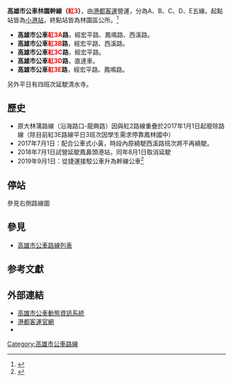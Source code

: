 {{Infobox Bus Route
| image=
| number= 高雄市公車林園幹線（紅3）
| manager=[[高雄市政府|高雄市政府]]交通局
| operator= [[港都客運|港都客運]]
| length= 約41.8公里（紅3A）
| time= 
| start= [[小港站_(公車)|小港站]]
| via= [[捷運高雄國際機場站|捷運高雄國際機場站]]<br>[[小港站_(捷運)|捷運小港站]]<br>[[鳳鼻頭|鳳鼻頭]]
| end= 林園區公所
| level= 平日：05:25-23:20<br>假日：05:55-23:10
| frequency= 尖峰 10－15分鐘一班<br>離峰 20－60分鐘一班
| Other_route=
| vehicle=[[File:標誌(小)mark(S).jpg|25px]]全線部分低地板公車<br>
| garage= 
| Fare= 里程段次計費
| compete= 
| bgcolor= red
| fontcolor= white
}}

'''高雄市公車林園幹線（<font color="red">紅3</font>）'''，由[[港都客運|港都客運]]營運，分為A、B、C、D、E五線。起點站皆為[[小港站_(公車)|小港站]]，終點站皆為林園區公所。<ref>{{Cite web |url=http://www.gdbus.com.tw/route/bus_info/r3.htm |title=港都客運林園幹線路線圖 |accessdate=2020-08-09 |archive-date=2020-03-05 |archive-url=https://web.archive.org/web/20200305045005/http://www.gdbus.com.tw/route/bus_info/r3.htm |dead-url=no }}</ref>
* '''高雄市公車<font color="red">紅3A</font>路'''，經宏平路、鳳鳴路、西溪路。
* '''高雄市公車<font color="red">紅3B</font>路'''，經宏平路、西溪路。
* '''高雄市公車<font color="red">紅3C</font>路'''，經宏平路。
* '''高雄市公車<font color="red">紅3D</font>路'''，直達車。
* '''高雄市公車<font color="red">紅3E</font>路'''，經宏平路、鳳鳴路。
另外平日有四班次延駛清水寺。

== 歷史 ==
*原大林蒲路線（沿海路口-龍興路）因與紅2路線重疊於2017年1月1日起廢除路線（除目前紅3E路線平日3班次因學生需求停靠鳳林國中）
*2017年7月1日：配合公車式小黃，時段內原繞駛西溪路班次將不再繞駛。
*2018年7月1日試營延駛鳳鼻頭港站，同年8月1日取消延駛
*2019年9月1日：從捷運接駁公車升為幹線公車<ref>{{Cite web |url=https://udn.com/news/story/7327/4023089 |title=高市幹線公車增至20條 範圍擴大 |accessdate=2020-08-09 |archive-date=2020-02-29 |archive-url=https://web.archive.org/web/20200229055022/https://udn.com/news/story/7327/4023089 |dead-url=no }}</ref>

== 停站 ==
參見右側路線圖
{{BS-map
|title=高雄市公車紅3A路站牌
|collapse=yes
|legend=0
|map=
KBHFa~~[[小港站_(公車)|小港站]]
BHF~~ 小港分局
BHF~~ 市立空大
BHF~~ 高雄公園({{rint|tw|kmrt}}[[高雄國際機場站|捷運高雄國際機場站]])
BHF~~ 宏平路
BHF~~ 金府路口
BHF~~ 廠邊三路口(宏平路)
BHF~~ 山明路口(宏平路)
BHF~~ 山明路(宏平路口)
BHF~~ 小港醫院(漢民路口)
BHF~~ 新豐街口
BHF~~ 小港高中
BHF~~ 中山國中
BHF~~ {{rint|tw|kmrt}}[[小港站_(捷運)|捷運小港站]](小港轉運站)
BHF~~ 立群路口({{rint|tw|kmrt}}[[小港站_(捷運)|捷運小港站]])
BHF~~ 沿海一路
BHF~~ 唐榮公司
BHF~~ 鳳鳴國小
BHF~~ 鳳鳴里
BHF~~ 鳳鼻頭(鳳鳴路)
BHF~~ 大安森林
BHF~~ 海墘路口
BHF~~ 中門7-11
BHF~~ 港埔派出所
BHF~~ 頂厝路口
BHF~~ 過溝巷口
BHF~~ 田厝路口
BHF~~ 新光人壽
BS2+l\BS2+r
西溪路! !BHF(R)f\BHF(L)g~~ 幸福公園
中芸國小(側門)! !BHF(R)f\STR
鳳芸! !BHF(R)f\STR
漁港公園! !BHF(R)f\STR
北汕二路! !BHF(R)f\STR
汕尾! !BHF(R)f\STR
北汕里! !BHF(R)f\STR
中芸! !BHF(R)f\STR
BS2l\BS2r
BHF~~ 國泰人壽
BHF~~ 鳳林路一段
BS2+l\BS2+r
林園高中! !BHF(R)f\BHF(L)g~~林園區公所
STRl\STRr
}}
{{BS-map
|title=高雄市公車紅3B路站牌
|collapse=yes
|legend=0
|map=
KBHFa~~[[小港站_(公車)|小港站]]
BHF~~ 小港分局
BHF~~ 市立空大
BHF~~ 高雄公園({{rint|tw|kmrt}}[[高雄國際機場站|捷運高雄國際機場站]])
BHF~~ 宏平路
BHF~~ 金府路口
BHF~~ 廠邊三路口(宏平路)
BHF~~ 山明路口(宏平路)
BHF~~ 山明路(宏平路口)
BHF~~ 小港醫院(漢民路口)
BHF~~ 新豐街口
BHF~~ 小港高中
BHF~~ 中山國中
BHF~~ {{rint|tw|kmrt}}[[小港站_(捷運)|捷運小港站]](小港轉運站)
BHF~~ 立群路口({{rint|tw|kmrt}}[[小港站_(捷運)|捷運小港站]])
BHF~~ 沿海一路
BHF~~ 唐榮公司
BHF~~ 鳳鼻頭(沿海路)
BHF~~ 大安森林
BHF~~ 海墘路口
BHF~~ 中門7-11
BHF~~ 港埔派出所
BHF~~ 頂厝路口
BHF~~ 過溝巷口
BHF~~ 田厝路口
BHF~~ 新光人壽
BS2+l\BS2+r
西溪路! !BHF(R)f\BHF(L)g~~ 幸福公園
中芸國小(側門)! !BHF(R)f\STR
鳳芸! !BHF(R)f\STR
漁港公園! !BHF(R)f\STR
北汕二路! !BHF(R)f\STR
汕尾! !BHF(R)f\STR
北汕里! !BHF(R)f\STR
中芸! !BHF(R)f\STR
BS2l\BS2r
BHF~~ 國泰人壽
BHF~~ 鳳林路一段
BS2+l\BS2+r
林園高中! !BHF(R)f\BHF(L)g~~林園區公所
STRl\STRr
}}
{{BS-map
|title=高雄市公車紅3C路站牌
|collapse=yes
|legend=0
|map=
KBHFa~~[[小港站_(公車)|小港站]]
BHF~~ 小港分局
BHF~~ 市立空大
BHF~~ 高雄公園({{rint|tw|kmrt}}[[高雄國際機場站|捷運高雄國際機場站]])
BHF~~ 宏平路
BHF~~ 金府路口
BHF~~ 廠邊三路口(宏平路)
BHF~~ 山明路口(宏平路)
BHF~~ 山明路(宏平路口)
BHF~~ 小港醫院(漢民路口)
BHF~~ 新豐街口
BHF~~ 小港高中
BHF~~ 中山國中
BHF~~ {{rint|tw|kmrt}}[[小港站_(捷運)|捷運小港站]](小港轉運站)
BHF~~ 立群路口({{rint|tw|kmrt}}[[小港站_(捷運)|捷運小港站]])
BHF~~ 沿海一路
BHF~~ 唐榮公司
BHF~~ 鳳鼻頭(沿海路)
BHF~~ 大安森林
BHF~~ 海墘路口
BHF~~ 中門7-11
BHF~~ 港埔派出所
BHF~~ 頂厝路口
BHF~~ 過溝巷口
BHF~~ 田厝路口
BHF~~ 新光人壽
BHF(L)g~~ 幸福公園
BHF~~ 國泰人壽
BHF~~ 鳳林路一段
BS2+l\BS2+r
林園高中! !BHF(R)f\BHF(L)g~~林園區公所
STRl\STRr
}}
{{BS-map
|title=高雄市公車紅3D路站牌
|collapse=yes
|legend=0
|map=
KBHFa~~[[小港站_(公車)|小港站]]
BHF~~ 小港分局
BHF~~ {{rint|tw|kmrt}}[[小港站_(捷運)|捷運小港站]](小港轉運站)
BHF~~ 立群路口({{rint|tw|kmrt}}[[小港站_(捷運)|捷運小港站]])
BHF~~ 沿海一路
BHF~~ 唐榮公司
BHF~~ 鳳鼻頭(沿海路)
BHF~~ 大安森林
BHF~~ 海墘路口
BHF~~ 中門7-11
BHF~~ 港埔派出所
BHF~~ 頂厝路口
BHF~~ 過溝巷口
BHF~~ 田厝路口
BHF~~ 新光人壽
BHF(L)g~~ 幸福公園
BHF~~ 國泰人壽
BHF~~ 鳳林路一段
BS2+l\BS2+r
林園高中! !BHF(R)f\BHF(L)g~~林園區公所
STRl\STRr
}}
{{BS-map
|title=高雄市公車紅3E路站牌
|collapse=yes
|legend=0
|map=
KBHFa~~[[小港站_(公車)|小港站]]
BHF~~ 小港分局
BHF~~ 市立空大
BHF~~ 高雄公園({{rint|tw|kmrt}}[[高雄國際機場站|捷運高雄國際機場站]])
BHF~~ 宏平路
BHF~~ 金府路口
BHF~~ 廠邊三路口(宏平路)
BHF~~ 山明路口(宏平路)
BHF~~ 山明路(宏平路口)
BHF~~ 小港醫院(漢民路口)
BHF~~ 新豐街口
BHF~~ 小港高中
BHF~~ 中山國中
BHF~~ {{rint|tw|kmrt}}[[小港站_(捷運)|捷運小港站]](小港轉運站)
BHF~~ 立群路口({{rint|tw|kmrt}}[[小港站_(捷運)|捷運小港站]])
BHF~~ 沿海一路
BHF~~ 唐榮公司
BHF~~ 鳳鳴國小
BHF~~ 鳳鳴里
BHF~~ 鳳鼻頭(鳳鳴路)
BHF~~ 大安森林
BHF~~ 海墘路口
BHF~~ 中門7-11
BHF~~ 港埔派出所
BHF~~ 頂厝路口
BHF~~ 過溝巷口
BHF~~ 田厝路口
BHF~~ 新光人壽
BHF(L)g~~ 幸福公園
BHF~~ 國泰人壽
BHF~~ 鳳林路一段
BS2+l\BS2+r
林園高中! !BHF(R)f\BHF(L)g~~林園區公所
STRl\STRr
}}

==參見==
*[[高雄市公車路線列表|高雄市公車路線列表]]

==参考文獻==
{{reflist}}

==外部連結==
* [https://ibus.tbkc.gov.tw/cms/driving-map?route_id=211 高雄市公車動態資訊系統]
* [http://www.gdbus.com.tw/ 港都客運官網] {{Wayback|url=http://www.gdbus.com.tw/ |date=20200405045515 }}
*{{facebook|tbkcdream|轉動高雄青春夢}}
{{高雄市公車}}
[[Category:高雄市公車路線|Category:高雄市公車路線]]